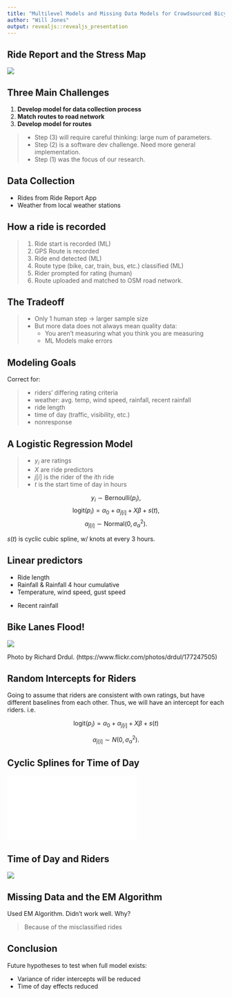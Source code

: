 ```yaml
---
title: "Multilevel Models and Missing Data Models for Crowdsourced Bicycle Route Ratings"
author: "Will Jones"
output: revealjs::revealjs_presentation
---
```


## Ride Report and the Stress Map

![](../thesis/figure/stress_map.png)

## Three Main Challenges

(1) **Develop model for data collection process**
(2) **Match routes to road network**
(3) **Develop model for routes**

> - Step (3) will require careful thinking: large num of parameters.
> - Step (2) is a software dev challenge. Need more general implementation.
> - Step (1) was the focus of our research.

## Data Collection

- Rides from Ride Report App
- Weather from local weather stations

## How a ride is recorded

> 1. Ride start is recorded (ML)
> 2. GPS Route is recorded
> 3. Ride end detected (ML)
> 4. Route type (bike, car, train, bus, etc.) classified (ML)
> 5. Rider prompted for rating (human)
> 6. Route uploaded and matched to OSM road network.

## The Tradeoff
> - Only 1 human step -> larger sample size
> - But more data does not always mean quality data:
>     * You aren't measuring what you think you are measuring
>     * ML Models make errors

## Modeling Goals

Correct for:

> - riders' differing rating criteria
> - weather: avg. temp, wind speed, rainfall, recent rainfall
> - ride length
> - time of day (traffic, visibility, etc.)
> - nonresponse


## A Logistic Regression Model

> - $y_i$ are ratings
> - $X$ are ride predictors
> - $j[i]$ is the rider of the $i$th ride
> - $t$ is the start time of day in hours

$$y_i \sim \text{Bernoulli}(p_i),$$
$$\text{logit}(p_i) = \alpha_0 + \alpha_{j[i]} + X \beta + s(t),$$
$$\alpha_{j[i]} \sim \text{Normal}(0, \sigma_\alpha^2).$$

$s(t)$ is cyclic cubic spline, w/ knots at every 3 hours.

## Linear predictors

- Ride length
- Rainfall & Rainfall 4 hour cumulative
- Temperature, wind speed, gust speed

<!-- Create a plot of predictor coefficients -->

- Recent rainfall

## Bike Lanes Flood!

![](images/bike_lane_flooded.jpg)

Photo by Richard Drdul. (https://www.flickr.com/photos/drdul/177247505)

## Random Intercepts for Riders

Going to assume that riders are consistent with own ratings, but have different
baselines from each other. Thus, we will have an intercept for each riders. i.e.

$$\text{logit} (p_i) = \alpha_0 + \alpha_{j[i]} + X \beta + s(t)$$

$$\alpha_{j[i]} \sim N(0, \sigma_\alpha^2).$$

## Cyclic Splines for Time of Day

![](../thesis/figure/time_fit_plot.pdf)

## Time of Day and Riders

![](images/better_plot.png)

## Missing Data and the EM Algorithm

Used EM Algorithm.
Didn't work well. Why?

> Because of the misclassified rides

## Conclusion

Future hypotheses to test when full model exists:

- Variance of rider intercepts will be reduced
- Time of day effects reduced
